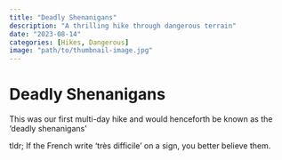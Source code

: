 ```yaml
---
title: "Deadly Shenanigans"
description: "A thrilling hike through dangerous terrain"
date: "2023-08-14"
categories: [Hikes, Dangerous]
image: "path/to/thumbnail-image.jpg"
---
```



# Deadly Shenanigans

This was our first multi-day hike and would henceforth be known as the 'deadly shenanigans'

tldr; If the French write 'très difficile' on a sign, you better believe them.